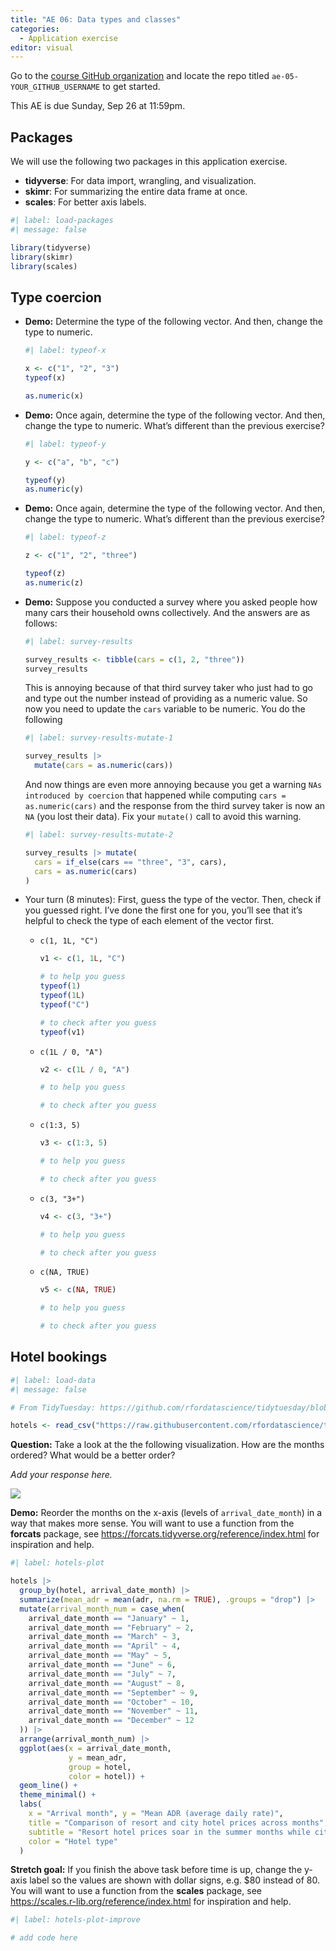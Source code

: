 ```yaml
---
title: "AE 06: Data types and classes"
categories: 
  - Application exercise
editor: visual
---
```


::: callout-important
Go to the [course GitHub organization](https://github.com/sta199-f22-1) and locate the repo titled `ae-05-YOUR_GITHUB_USERNAME` to get started.

This AE is due Sunday, Sep 26 at 11:59pm.
:::

## Packages

We will use the following two packages in this application exercise.

-   **tidyverse**: For data import, wrangling, and visualization.
-   **skimr**: For summarizing the entire data frame at once.
-   **scales**: For better axis labels.

```r
#| label: load-packages
#| message: false

library(tidyverse)
library(skimr)
library(scales)
```

## Type coercion

-   **Demo:** Determine the type of the following vector.
    And then, change the type to numeric.

    ```r
    #| label: typeof-x

    x <- c("1", "2", "3")
    typeof(x)

    as.numeric(x)
    ```

-   **Demo:** Once again, determine the type of the following vector.
    And then, change the type to numeric.
    What's different than the previous exercise?

    ```r
    #| label: typeof-y

    y <- c("a", "b", "c")

    typeof(y)
    as.numeric(y)
    ```

-   **Demo:** Once again, determine the type of the following vector.
    And then, change the type to numeric.
    What's different than the previous exercise?

    ```r
    #| label: typeof-z

    z <- c("1", "2", "three")

    typeof(z)
    as.numeric(z)
    ```

-   **Demo:** Suppose you conducted a survey where you asked people how many cars their household owns collectively.
    And the answers are as follows:

    ```r
    #| label: survey-results

    survey_results <- tibble(cars = c(1, 2, "three"))
    survey_results
    ```

    This is annoying because of that third survey taker who just had to go and type out the number instead of providing as a numeric value.
    So now you need to update the `cars` variable to be numeric.
    You do the following

    ```r
    #| label: survey-results-mutate-1

    survey_results |>
      mutate(cars = as.numeric(cars))
    ```

    And now things are even more annoying because you get a warning `NAs introduced by coercion` that happened while computing `cars = as.numeric(cars)` and the response from the third survey taker is now an `NA` (you lost their data).
    Fix your `mutate()` call to avoid this warning.

    ```r
    #| label: survey-results-mutate-2

    survey_results |> mutate(
      cars = if_else(cars == "three", "3", cars),
      cars = as.numeric(cars)
    )
    ```

-   Your turn (8 minutes): First, guess the type of the vector.
    Then, check if you guessed right.
    I've done the first one for you, you'll see that it's helpful to check the type of each element of the vector first.

    -   `c(1, 1L, "C")`

        ```r
        v1 <- c(1, 1L, "C")

        # to help you guess
        typeof(1)
        typeof(1L)
        typeof("C")

        # to check after you guess
        typeof(v1)
        ```

    -   `c(1L / 0, "A")`

        ```r
        v2 <- c(1L / 0, "A")

        # to help you guess

        # to check after you guess

        ```

    -   `c(1:3, 5)`

        ```r
        v3 <- c(1:3, 5)

        # to help you guess

        # to check after you guess

        ```

    -   `c(3, "3+")`

        ```r
        v4 <- c(3, "3+")

        # to help you guess

        # to check after you guess

        ```

    -   `c(NA, TRUE)`

        ```r
        v5 <- c(NA, TRUE)

        # to help you guess

        # to check after you guess

        ```

## Hotel bookings

```r
#| label: load-data
#| message: false

# From TidyTuesday: https://github.com/rfordatascience/tidytuesday/blob/master/data/2020/2020-02-11/readme.md

hotels <- read_csv("https://raw.githubusercontent.com/rfordatascience/tidytuesday/master/data/2020/2020-02-11/hotels.csv")
```

**Question:** Take a look at the the following visualization.
How are the months ordered?
What would be a better order?

*Add your response here.*

![](images/hotel-prices-months.png){fig-align="center"}

**Demo:** Reorder the months on the x-axis (levels of `arrival_date_month`) in a way that makes more sense.
You will want to use a function from the **forcats** package, see <https://forcats.tidyverse.org/reference/index.html> for inspiration and help.

```r
#| label: hotels-plot

hotels |>
  group_by(hotel, arrival_date_month) |>
  summarize(mean_adr = mean(adr, na.rm = TRUE), .groups = "drop") |>
  mutate(arrival_month_num = case_when(
    arrival_date_month == "January" ~ 1,
    arrival_date_month == "February" ~ 2,
    arrival_date_month == "March" ~ 3,
    arrival_date_month == "April" ~ 4,
    arrival_date_month == "May" ~ 5,
    arrival_date_month == "June" ~ 6,
    arrival_date_month == "July" ~ 7,
    arrival_date_month == "August" ~ 8,
    arrival_date_month == "September" ~ 9,
    arrival_date_month == "October" ~ 10,
    arrival_date_month == "November" ~ 11,
    arrival_date_month == "December" ~ 12
  )) |>
  arrange(arrival_month_num) |>
  ggplot(aes(x = arrival_date_month, 
             y = mean_adr, 
             group = hotel, 
             color = hotel)) +
  geom_line() + 
  theme_minimal() +
  labs(
    x = "Arrival month", y = "Mean ADR (average daily rate)",
    title = "Comparison of resort and city hotel prices across months", 
    subtitle = "Resort hotel prices soar in the summer months while city hotel prices remain relatively constant throughout the year",
    color = "Hotel type"
  )
```

**Stretch goal:** If you finish the above task before time is up, change the y-axis label so the values are shown with dollar signs, e.g. \$80 instead of 80.
You will want to use a function from the **scales** package, see <https://scales.r-lib.org/reference/index.html> for inspiration and help.

```r
#| label: hotels-plot-improve

# add code here
```
